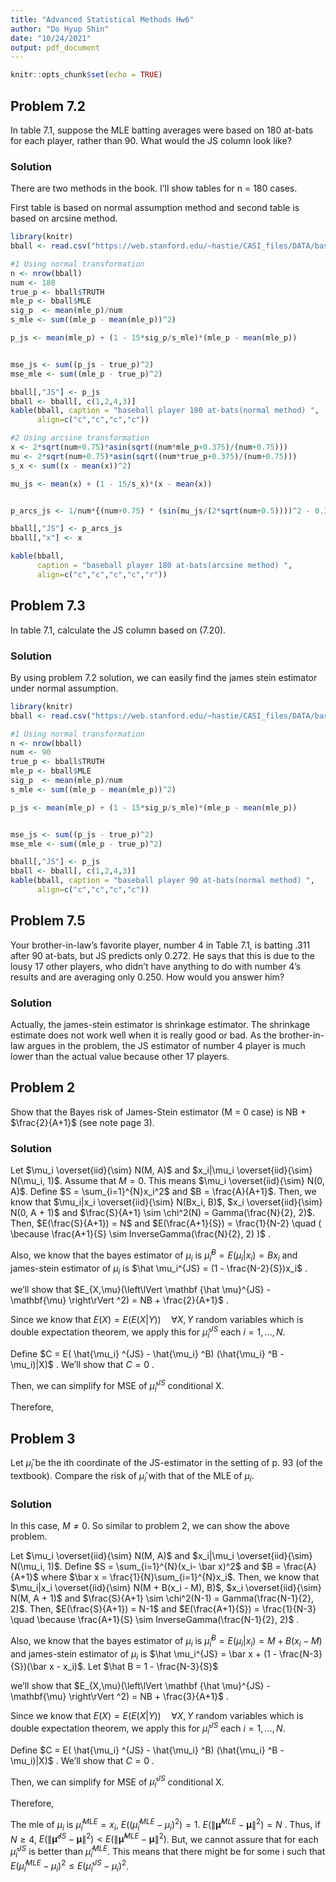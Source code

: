 ```yaml
---
title: "Advanced Statistical Methods Hw6"
author: "Do Hyup Shin"
date: "10/24/2021"
output: pdf_document
---
```


```r
knitr::opts_chunk$set(echo = TRUE)
```


## Problem 7.2
In table 7.1, suppose the MLE batting averages were based on 180 at-bats for each player, rather than 90.
What would the JS column look like?


### Solution
There are two methods in the book. I'll show tables for n = 180 cases.


First table is based on normal assumption method and second table is based on arcsine method.
```r
library(knitr)
bball <- read.csv("https://web.stanford.edu/~hastie/CASI_files/DATA/baseball.txt", sep = " ")

#1 Using normal transformation
n <- nrow(bball)
num <- 180
true_p <- bball$TRUTH
mle_p <- bball$MLE
sig_p  <- mean(mle_p)/num
s_mle <- sum((mle_p - mean(mle_p))^2)

p_js <- mean(mle_p) + (1 - 15*sig_p/s_mle)*(mle_p - mean(mle_p))


mse_js <- sum((p_js - true_p)^2)
mse_mle <- sum((mle_p - true_p)^2)

bball[,"JS"] <- p_js
bball <- bball[, c(1,2,4,3)]
kable(bball, caption = "baseball player 180 at-bats(normal method) ",
      align=c("c","c","c","c"))
```




```r


#2 Using arcsine transformation
x <- 2*sqrt(num+0.75)*asin(sqrt((num*mle_p+0.375)/(num+0.75)))
mu <- 2*sqrt(num+0.75)*asin(sqrt((num*true_p+0.375)/(num+0.75)))
s_x <- sum((x - mean(x))^2)

mu_js <- mean(x) + (1 - 15/s_x)*(x - mean(x))


p_arcs_js <- 1/num*{(num+0.75) * (sin(mu_js/(2*sqrt(num+0.5))))^2 - 0.375}

bball[,"JS"] <- p_arcs_js
bball[,"x"] <- x

kable(bball, 
      caption = "baseball player 180 at-bats(arcsine method) ",
      align=c("c","c","c","c","r"))

```




## Problem 7.3
In table 7.1, calculate the JS column based on (7.20).


### Solution
By using problem 7.2 solution, we can easily find the james stein estimator under normal assumption.
```r
library(knitr)
bball <- read.csv("https://web.stanford.edu/~hastie/CASI_files/DATA/baseball.txt", sep = " ")

#1 Using normal transformation
n <- nrow(bball)
num <- 90
true_p <- bball$TRUTH
mle_p <- bball$MLE
sig_p  <- mean(mle_p)/num
s_mle <- sum((mle_p - mean(mle_p))^2)

p_js <- mean(mle_p) + (1 - 15*sig_p/s_mle)*(mle_p - mean(mle_p))


mse_js <- sum((p_js - true_p)^2)
mse_mle <- sum((mle_p - true_p)^2)

bball[,"JS"] <- p_js
bball <- bball[, c(1,2,4,3)]
kable(bball, caption = "baseball player 90 at-bats(normal method) ",
      align=c("c","c","c","c"))
```


## Problem 7.5
 Your brother-in-law's favorite player, number 4 in Table 7.1, is batting .311 after 90 at-bats, but JS predicts only 0.272. He says that this is due to the lousy 17 other players, who didn't have anything to do with number 4's results and are averaging only 0.250. How would you answer him?
 
 
### Solution
Actually, the james-stein estimator is shrinkage estimator. The shrinkage estimate does not work well when it is really good or bad. As the brother-in-law argues in the problem, the JS estimator of number 4 player is much lower than the actual value because other 17 players.


## Problem 2
 Show that the Bayes risk of James-Stein estimator (M = 0 case) is NB + $\frac{2}{A+1}$ (see note page 3).


### Solution
Let $\mu_i \overset{iid}{\sim} N(M, A)$ and $x_i|\mu_i \overset{iid}{\sim} N(\mu_i, 1)$.
Assume that $M = 0$. This means $\mu_i \overset{iid}{\sim} N(0, A)$.
Define $S = \sum_{i=1}^{N}x_i^2$ and $B = \frac{A}{A+1}$. Then, we know that $\mu_i|x_i \overset{iid}{\sim} N(Bx_i, B)$,  $x_i \overset{iid}{\sim} N(0, A + 1)$ and $\frac{S}{A+1} \sim \chi^2(N) = Gamma(\frac{N}{2}, 2)$. Then, $E(\frac{S}{A+1}) = N$ and $E(\frac{A+1}{S}) = \frac{1}{N-2} \quad ( \because \frac{A+1}{S} \sim InverseGamma(\frac{N}{2}, 2) )$ .

Also, we know that the bayes estimator of $\mu_i$ is $\hat \mu_i^{B} = E(\mu_i|x_i) = Bx_i$ and james-stein estimator of $\mu_i$ is $\hat \mu_i^{JS} = (1 - \frac{N-2}{S})x_i$ .

we'll show that $E_{X,\mu}(\left\lVert  \mathbf {\hat \mu}^{JS} - \mathbf{\mu} \right\rVert ^2) =  NB + \frac{2}{A+1}$ .

Since we know that $E(X) = E(E(X|Y)) \quad \forall X, Y \text{ random variables}$ which is double expectation theorem, we apply this for $\hat \mu_i ^{JS}$ each $i = 1, \dots, N$.

\begin{align*}
  E( (\hat \mu_i ^{JS} - \mu_i)^2|X) & = E((\hat \mu_i ^{JS} - \hat \mu_i ^{B} + \hat \mu_i ^{B} - \mu_i)^2|X) \\
     & = E((\hat \mu_i ^{JS} - \hat \mu_i ^{B})^2 |X) + E((\hat \mu_i ^{B} - \mu_i)^2 |X) + 2E( (\hat \mu_i ^{JS} - \hat \mu_i ^{B}) (\hat \mu_i ^{B} - \mu_i)|X)
\end{align*}


Define $C = E( \hat{\mu_i} ^{JS} - \hat{\mu_i} ^B) (\hat{\mu_i} ^B - \mu_i)|X)$ . We'll show that $C = 0$ .

\begin{align*}
    C & = E( (\hat \mu_i ^{JS} - \hat \mu_i ^{B}) (\hat \mu_i ^{B} - \mu_i)|X) \\
      & = (\hat \mu_i ^{JS} - \hat \mu_i ^{B}) E((\hat \mu_i ^{B} - \mu_i)|X) \quad \because (\hat \mu_i ^{JS} - \hat \mu_i ^{B}) \text{ is function of X} \\
      & = (\hat \mu_i ^{JS} - \hat \mu_i ^{B}) (\hat \mu_i ^{B} - E(\mu_i|X)) \quad \because \hat \mu_i ^{B} \text{ is function of X} \\
      & = (\hat \mu_i ^{JS} - \hat \mu_i ^{B}) (\hat \mu_i ^{B} - \hat \mu_i ^{B}) = 0
\end{align*}

Then, we can simplify for MSE of $\hat \mu_i ^{JS}$ conditional X.

\begin{align*}
  E( (\hat \mu_i ^{JS} - \mu_i)^2|X) & = E((\hat \mu_i ^{JS} - \hat \mu_i ^{B})^2 |X) + E((\hat \mu_i ^{B} - \mu_i)^2 |X) + 2E( (\hat \mu_i ^{JS} - \hat \mu_i ^{B}) (\hat \mu_i ^{B} - \mu_i)|X) \\
  & = E((\hat \mu_i ^{JS} - \hat \mu_i ^{B})^2 |X) + E((\hat \mu_i ^{B} - \mu_i)^2 |X) \\
  & = E((1 -\frac{N-2}{S} - B)^2x_i^2|X) + Var(\mu_i|X) \quad ( \because \hat \mu_i ^{B} = E(\mu_i|x_i) ) \\
  & = (1 -\frac{N-2}{S} - B)^2x_i^2 + B \quad ( \because (1 -\frac{N-2}{S} - B)^2x_i^2 \text{ is function of X} )
\end{align*}

Therefore,
\begin{align*}
  E(\left\lVert  \mathbf {\hat \mu}^{JS} - \mathbf{\mu} \right\rVert ^2) & =  E(E(\left\lVert  \mathbf {\hat \mu}^{JS} - \mathbf{\mu} \right\rVert ^2 | X)) \\
  & = E(\sum_{i=1}^{N}((1 -\frac{N-2}{S} - B)^2x_i^2)) + NB \\
  & = E((1 -\frac{N-2}{S} - B)^2 S) + NB \\
  & = E( (1-B)^2 S + (\frac{N-2}{S})^2 S - 2(1-B)\frac{N-2}{S} S) + NB \\
  & = \frac{1}{(A+1)^2} E(S) + (N-2)E(\frac{N-2}{S}) - \frac{2(N-2)}{A+1} + NB \\
  & = \frac{1}{(A+1)^2} (A+1)N + \frac{N-2}{A+1} - \frac{2(N-2)}{A+1} + NB \\
  & = NB + \frac{2}{A+1}
\end{align*}

## Problem 3
Let $\hat{\mu}_i$ be the ith coordinate of the JS-estimator in the setting of p. 93 (of the textbook). Compare the risk of $\hat{\mu}_i$ with that of the MLE of $\mu_i$.


### Solution
In this case, $M \neq 0$. So similar to problem 2, we can show the above problem.

Let $\mu_i \overset{iid}{\sim} N(M, A)$ and $x_i|\mu_i \overset{iid}{\sim} N(\mu_i, 1)$.
Define $S = \sum_{i=1}^{N}(x_i- \bar x)^2$ and $B = \frac{A}{A+1}$ where $\bar x = \frac{1}{N}\sum_{i=1}^{N}x_i$. Then, we know that $\mu_i|x_i \overset{iid}{\sim} N(M + B(x_i - M), B)$,  $x_i \overset{iid}{\sim} N(M, A + 1)$ and $\frac{S}{A+1} \sim \chi^2(N-1) = Gamma(\frac{N-1}{2}, 2)$. Then, $E(\frac{S}{A+1}) = N-1$ and $E(\frac{A+1}{S}) = \frac{1}{N-3} \quad \because \frac{A+1}{S} \sim InverseGamma(\frac{N-1}{2}, 2)$ .


Also, we know that the bayes estimator of $\mu_i$ is $\hat \mu_i^{B} = E(\mu_i|x_i) = M + B(x_i - M)$ and james-stein estimator of $\mu_i$ is $\hat \mu_i^{JS} = \bar x + (1 - \frac{N-3}{S})(\bar x - x_i)$. Let $\hat B = 1 - \frac{N-3}{S}$

we'll show that $E_{X,\mu}(\left\lVert  \mathbf {\hat \mu}^{JS} - \mathbf{\mu} \right\rVert ^2) =  NB + \frac{3}{A+1}$ .

Since we know that $E(X) = E(E(X|Y)) \quad \forall X, Y \text{ random variables}$ which is double expectation theorem, we apply this for $\hat \mu_i ^{JS}$ each $i = 1, \dots, N$.


\begin{align*}
  E( (\hat \mu_i ^{JS} - \mu_i)^2|X) & = E((\hat \mu_i ^{JS} - \hat \mu_i ^{B} + \hat \mu_i ^{B} - \mu_i)^2|X) \\
     & = E((\hat \mu_i ^{JS} - \hat \mu_i ^{B})^2 |X) + E((\hat \mu_i ^{B} - \mu_i)^2 |X) + 2E( (\hat \mu_i ^{JS} - \hat \mu_i ^{B}) (\hat \mu_i ^{B} - \mu_i)|X)
\end{align*}


Define $C = E( \hat{\mu_i} ^{JS} - \hat{\mu_i} ^B) (\hat{\mu_i} ^B - \mu_i)|X)$ . We'll show that $C = 0$ .

\begin{align*}
    C & = E( (\hat \mu_i ^{JS} - \hat \mu_i ^{B}) (\hat \mu_i ^{B} - \mu_i)|X) \\
      & = (\hat \mu_i ^{JS} - \hat \mu_i ^{B}) E((\hat \mu_i ^{B} - \mu_i)|X) \quad ( \because (\hat \mu_i ^{JS} - \hat \mu_i ^{B}) \text{ is function of X} ) \\
      & = (\hat \mu_i ^{JS} - \hat \mu_i ^{B}) (\hat \mu_i ^{B} - E(\mu_i|X)) \quad ( \because \hat \mu_i ^{B} \text{ is function of X} )\\
      & = (\hat \mu_i ^{JS} - \hat \mu_i ^{B}) (\hat \mu_i ^{B} - \hat \mu_i ^{B}) = 0
\end{align*}

Then, we can simplify for MSE of $\hat \mu_i ^{JS}$ conditional X.

\begin{align*}
  E( (\hat \mu_i ^{JS} - \mu_i)^2|X) & = E((\hat \mu_i ^{JS} - \hat \mu_i ^{B})^2 |X) + E((\hat \mu_i ^{B} - \mu_i)^2 |X) + 2E( (\hat \mu_i ^{JS} - \hat \mu_i ^{B}) (\hat \mu_i ^{B} - \mu_i)|X) \\
  & = E((\hat \mu_i ^{JS} - \hat \mu_i ^{B})^2 |X) + E((\hat \mu_i ^{B} - \mu_i)^2 |X) \\
  & = E( (\bar x +  \hat B (x_i - \bar x) - M - B(x_i - \bar X))^2 |X ) + Var(\mu_i|X) \quad ( \because \hat \mu_i ^{B} = E(\mu_i|x_i)  )\\
  & = E( ((1-B)(\bar x - M) + (\hat B - B)(x_i - \bar x))^2 |X) + B \\
  & = ((1-B)(\bar x - M) + (\hat B - B)(x_i - \bar x))^2  + B \quad ( \because ((1-B)(\bar x - M) + (\hat B - B)(x_i - \bar x))^2 \text{ is function of X} )
\end{align*}

Therefore,
\begin{align*}
  E(\left\lVert  \mathbf {\hat \mu}^{JS} - \mathbf{\mu} \right\rVert ^2) & =  E(E(\left\lVert  \mathbf {\hat \mu}^{JS} - \mathbf{\mu} \right\rVert ^2 | X)) \\
  & = E(\sum_{i=1}^{N} ((1-B)(\bar x - M) + (\hat B - B)(x_i - \bar x))^2 ) + NB \\
  & = E( N(1-B)^2(\bar x - M)^2 + (\hat B - B)^2 S+ 2(1-B)(\hat B - B)(\bar x - M)\sum_{i = 1}^{N}(x_i - \bar x) ) + NB \\
  & = N(1-B)^2 Var(\bar x) + E((\hat B - B)^2 S)  + 0  + NB  \quad ( \because \sum_{i = 1}^{N}(x_i - \bar x) = 0 ) \\
  & =  N\frac{1}{(1+A)^2}\frac{A+1}{N} + E( (1 - \frac{N-3}{S} - B)^2 S) + NB \quad ( \because \bar x \sim N(M, \frac{A+1}{N}) ) \\
  & =  \frac{1}{A+1} + E((1-B)^2 S) + E( (\frac{N-3}{S})^2 S) - 2E( (1-B)\frac{N-3}{S} S) + NB \\
  & = \frac{1}{A+1} + \frac{N-1}{A+1} + \frac{N-3}{A+1} -2 \frac{N-3}{A+1} +NB \quad (\because E(\frac{S}{A+1}) = N-1 , \quad E(\frac{A+1}{S}) = \frac{1}{N-3} )\\ 
  & = \frac{1}{A+1} + \frac{N-1}{A+1} + \frac{N-3}{A+1} -2 \frac{N-3}{A+1} +NB \\
  & = \frac{3}{A+1} +NB
\end{align*}

The mle of $\mu_i$ is $\hat \mu_i ^{MLE} = x_i$, $E( (\hat \mu_i^{MLE} - \mu_i)^2) = 1$.
$E(\left\lVert  \mathbf {\hat \mu}^{MLE} - \mathbf{\mu} \right\rVert ^2) = N$ .
Thus, if $N \geq 4$,  $E(\left\lVert  \mathbf {\hat \mu}^{JS} - \mathbf{\mu} \right\rVert ^2) < E(\left\lVert  \mathbf {\hat \mu}^{MLE} - \mathbf{\mu} \right\rVert ^2)$.
But, we cannot assure that for each $\hat \mu_i ^{JS}$ is better than $\hat \mu_i ^{MLE}$. This means that there might be for some i such that $E ( \hat \mu_i ^{MLE} - \mu_i)^2 \leq E ( \hat \mu_i ^{JS} - \mu_i)^2$.